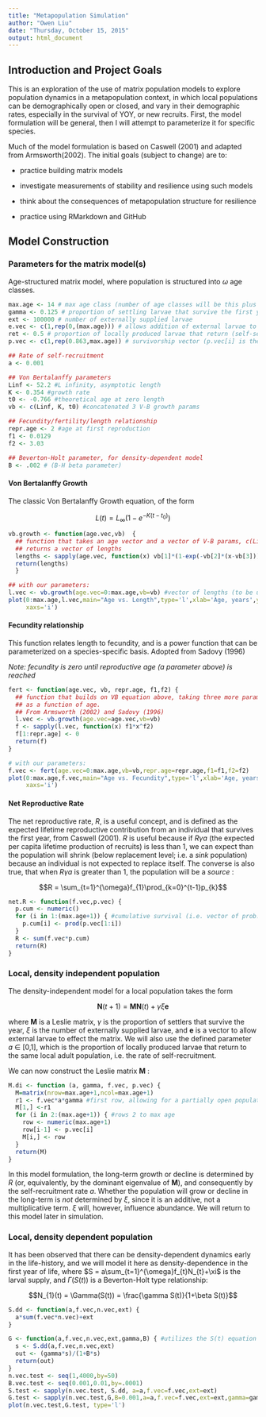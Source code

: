 ```yaml
---
title: "Metapopulation Simulation"
author: "Owen Liu"
date: "Thursday, October 15, 2015"
output: html_document
---
```


## Introduction and Project Goals

This is an exploration of the use of matrix population models to explore
population dynamics in a metapopulation context, in which local populations
can be demographically open or closed, and vary in their demographic rates,
especially in the survival of YOY, or new recruits.  First, the model formulation
will be general, then I will attempt to parameterize it for specific species.

Much of the model formulation is based on Caswell (2001) and adapted from
Armsworth(2002). The initial goals (subject to change) are to:

* practice building matrix models

* investigate measurements of stability and resilience using such models

* think about the consequences of metapopulation structure for resilience

* practice using RMarkdown and GitHub

## Model Construction

### Parameters for the matrix model(s)

Age-structured matrix model, where population is structured into $\omega$ age classes.

```r
max.age <- 14 # max age class (number of age classes will be this plus 1 (for age 0)
gamma <- 0.125 # proportion of settling larvae that survive the first year
ext <- 100000 # number of externally supplied larvae
e.vec <- c(1,rep(0,(max.age))) # allows addition of external larvae to the matrix
ret <- 0.5 # proportion of locally produced larvae that return (self-seeding proportion)
p.vec <- c(1,rep(0.863,max.age)) # survivorship vector (p.vec[i] is the survival from age i-2 to i-1)

## Rate of self-recruitment
a <- 0.001

## Von Bertalanffy parameters
Linf <- 52.2 #L infinity, asymptotic length
K <- 0.354 #growth rate
t0 <- -0.766 #theoretical age at zero length
vb <- c(Linf, K, t0) #concatenated 3 V-B growth params

## Fecundity/fertility/length relationship
repr.age <- 2 #age at first reproduction
f1 <- 0.0129
f2 <- 3.03

## Beverton-Holt parameter, for density-dependent model
B <- .002 # (B-H beta parameter)

```

#### Von Bertalanffy Growth

The classic Von Bertalanffy Growth equation, of the form

$$L(t) = L_\infty(1-e^{-K(t-t_0)})$$

```r
vb.growth <- function(age.vec,vb)  { 
  ## function that takes an age vector and a vector of V-B params, c(Linf, K, t0)
  ## returns a vector of lengths
  lengths <- sapply(age.vec, function(x) vb[1]*(1-exp(-vb[2]*(x-vb[3]))))
  return(lengths)
  }

## with our parameters:
l.vec <- vb.growth(age.vec=0:max.age,vb=vb) #vector of lengths (to be used later)
plot(0:max.age,l.vec,main="Age vs. Length",type='l',xlab='Age, years',ylab='Length, cm',
     xaxs='i')
```

#### Fecundity relationship

This function relates length to fecundity, and is a power function that can be parameterized on a species-specific basis.  Adopted from Sadovy (1996)

*Note: fecundity is zero until reproductive age (a parameter above) is reached*

```r
fert <- function(age.vec, vb, repr.age, f1,f2) {
  ## function that builds on VB equation above, taking three more parameters to calculate fertility
  ## as a function of age.
  ## From Armsworth (2002) and Sadovy (1996)
  l.vec <- vb.growth(age.vec=age.vec,vb=vb)
  f <- sapply(l.vec, function(x) f1*x^f2)
  f[1:repr.age] <- 0
  return(f)
}

# with our parameters:
f.vec <- fert(age.vec=0:max.age,vb=vb,repr.age=repr.age,f1=f1,f2=f2)
plot(0:max.age,f.vec,main="Age vs. Fecundity",type='l',xlab='Age, years',ylab='Fertility (# eggs)',
     xaxs='i')
```


#### Net Reproductive Rate

The net reproductive rate, $R$, is a useful concept, and is defined as the expected lifetime reproductive contribution from an individual that survives the first year, from Caswell (2001).  $R$ is useful because if $R\gamma$*a* (the expected per capita lifetime production of recruits) is less than 1, we can expect than the population will shrink (below replacement level; i.e. a *sink* population) because an individual is not expected to replace itself.  The converse is also true, that when $R\gamma$*a* is greater than 1, the population will be a *source* :

$$R = \sum_{t=1}^{\omega}f_{1}\prod_{k=0}^{t-1}p_{k}$$

```r
net.R <- function(f.vec,p.vec) {
  p.cum <- numeric()
  for (i in 1:(max.age+1)) { #cumulative survival (i.e. vector of prob. surviving age 0:x)
    p.cum[i] <- prod(p.vec[1:i])
  }
  R <- sum(f.vec*p.cum)
  return(R)
}
```

### Local, density independent population

The density-independent model for a local population takes the form

$$\textbf{N}(\textit{t} + 1) = \textbf{MN}(\textit{t}) + \gamma\xi\textbf{e}$$

where **M** is a Leslie matrix, $\gamma$ is the proportion of settlers that survive the year, $\xi$ is the number of externally supplied larvae, and **e** is a vector to allow external larvae to effect the matrix. We will also use the defined parameter *a* $\in$ [0,1], which is the proportion of locally produced larvae that return to the same local adult population, i.e. the rate of self-recruitment.

We can now construct the Leslie matrix **M** :

```r
M.di <- function (a, gamma, f.vec, p.vec) {
  M=matrix(nrow=max.age+1,ncol=max.age+1)
  r1 <- f.vec*a*gamma #first row, allowing for a partially open population and settler mortality in year 1
  M[1,] <-r1
  for (i in 2:(max.age+1)) { #rows 2 to max age
    row <- numeric(max.age+1)
    row[i-1] <- p.vec[i]
    M[i,] <- row
  }
  return(M)
}
```

In this model formulation, the long-term growth or decline is determined by $R$ (or, equivalently, by the dominant eigenvalue of **M**), and consequently by the self-recruitment rate *a*.  Whether the population will grow or decline in the long-term is *not* determined by $\xi$, since it is an additive, not a multiplicative term.  $\xi$ will, however, influence abundance.  We will return to this model later in simulation.

### Local, density dependent population

It has been observed that there can be density-dependent dynamics early in the life-history, and we will model it here as density-dependence in the first year of life, where $S = a\sum_{t=1}^{\omega}f_{t}N_{t}+\xi$ is the larval supply, and $\Gamma(S(t))$ is a Beverton-Holt type relationship:

$$N_{1}(t) = \Gamma(S(t)) = \frac{\gamma S(t)}{1+\beta S(t)}$$

```r
S.dd <- function(a,f.vec,n.vec,ext) {
  a*sum(f.vec*n.vec)+ext
}

G <- function(a,f.vec,n.vec,ext,gamma,B) { #utilizes the S(t) equation above
  s <- S.dd(a,f.vec,n.vec,ext)
  out <- (gamma*s)/(1+B*s)
  return(out)
}
n.vec.test <- seq(1,4000,by=50)
B.vec.test <- seq(0.001,0.01,by=.0001)
S.test <- sapply(n.vec.test, S.dd, a=a,f.vec=f.vec,ext=ext)
G.test <- sapply(n.vec.test,G,B=0.001,a=a,f.vec=f.vec,ext=ext,gamma=gamma)
plot(n.vec.test,G.test, type='l')
```
